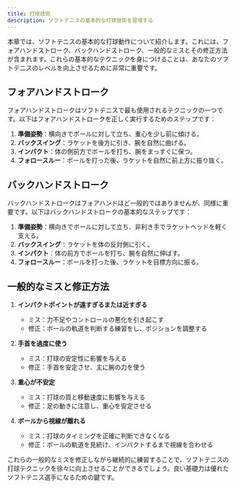 ```yaml
---
title: 打球技術
description: ソフトテニスの基本的な打球技術を習得する
---
```


本章では、ソフトテニスの基本的な打球動作について紹介します。これには、フォアハンドストローク、バックハンドストローク、一般的なミスとその修正方法が含まれます。これらの基本的なテクニックを身につけることは、あなたのソフトテニスのレベルを向上させるために非常に重要です。

## フォアハンドストローク

フォアハンドストロークはソフトテニスで最も使用されるテクニックの一つです。以下はフォアハンドストロークを正しく実行するためのステップです：

1. **準備姿勢**：横向きでボールに対して立ち、重心を少し前に傾ける。
2. **バックスイング**：ラケットを後方に引き、腕を自然に曲げる。
3. **インパクト**：体の側前方でボールを打ち、腕をまっすぐに保つ。
4. **フォロースルー**：ボールを打った後、ラケットを自然に前上方に振り抜く。

## バックハンドストローク

バックハンドストロークはフォアハンドほど一般的ではありませんが、同様に重要です。以下はバックハンドストロークの基本的なステップです：

1. **準備姿勢**：横向きでボールに対して立ち、非利き手でラケットヘッドを軽く支える。
2. **バックスイング**：ラケットを体の反対側に引く。
3. **インパクト**：体の前方でボールを打ち、腕を自然に伸ばす。
4. **フォロースルー**：ボールを打った後、ラケットを目標方向に振る。

## 一般的なミスと修正方法

1. **インパクトポイントが遠すぎるまたは近すぎる**
   - ミス：力不足やコントロールの悪化を引き起こす
   - 修正：ボールの軌道を判断する練習をし、ポジションを調整する

2. **手首を過度に使う**
   - ミス：打球の安定性に影響を与える
   - 修正：手首を安定させ、主に腕の力を使う

3. **重心が不安定**
   - ミス：打球の質と移動速度に影響を与える
   - 修正：足の動きに注意し、重心を安定させる

4. **ボールから視線が離れる**
   - ミス：打球のタイミングを正確に判断できなくなる
   - 修正：ボールの軌道を見続け、インパクトするまで視線を合わせる

これらの一般的なミスを修正しながら継続的に練習することで、ソフトテニスの打球テクニックを徐々に向上させることができるでしょう。良い基礎力は優れたソフトテニス選手になるための鍵です。